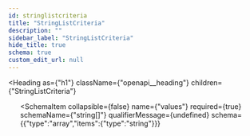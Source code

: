 ```yaml
---
id: stringlistcriteria
title: "StringListCriteria"
description: ""
sidebar_label: "StringListCriteria"
hide_title: true
schema: true
custom_edit_url: null
---
```



<Heading
  as={"h1"}
  className={"openapi__heading"}
  children={"StringListCriteria"}
>
</Heading>





<ul>
  <SchemaItem
    collapsible={false}
    name={"operator"}
    required={true}
    schemaName={"Operator (string)"}
    qualifierMessage={"**Possible values:** [`OPERATOR_UNSPECIFIED`, `OPERATOR_HAS_ANY`, `OPERATOR_HAS_ALL`, `OPERATOR_HAS_NONE`]"}
    schema={{"type":"string","enum":["OPERATOR_UNSPECIFIED","OPERATOR_HAS_ANY","OPERATOR_HAS_ALL","OPERATOR_HAS_NONE"],"title":"Operator"}}
  >
    
  </SchemaItem><SchemaItem
    collapsible={false}
    name={"values"}
    required={true}
    schemaName={"string[]"}
    qualifierMessage={undefined}
    schema={{"type":"array","items":{"type":"string"}}}
  >
    
  </SchemaItem>
</ul>
            